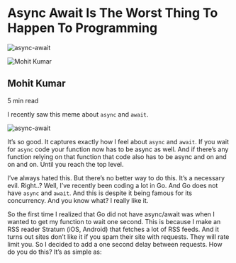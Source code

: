 
# Async Await Is The Worst Thing To Happen To Programming

![async-await](/blogs/async-await/async-await.png)

<div className="flex items-center gap-2 pb-10 border-b border-slate-200">
  <div className="relative w-12 h-12 rounded-full overflow-hidden">
    <Image src="/authors/mohit.jpeg" alt="Mohit Kumar" fill objectFit="cover" />
  </div>
  <div className="flex flex-col">
    <h2 className="font-bold">Mohit Kumar</h2>
    <span className="text-sm">5 min read</span>
  </div>
</div>

I recently saw this meme about `async` and `await`.

![async-await](/blogs/async-await/async-await-meme.webp)

It’s so good. It captures exactly how I feel about `async` and `await`. If you wait for `async` code your function now has to be async as well. And if there’s any function relying on that function that code also has to be async and on and on and on. Until you reach the top level.

I’ve always hated this. But there’s no better way to do this. It’s a necessary evil. Right..? Well, I’ve recently been coding a lot in Go. And Go does not have `async` and `await`. And this is despite it being famous for its concurrency. And you know what? I really like it.

So the first time I realized that Go did not have async/await was when I wanted to get my function to wait one second. This is because I make an RSS reader Stratum (iOS, Android) that fetches a lot of RSS feeds. And it turns out sites don’t like it if you spam their site with requests. They will rate limit you. So I decided to add a one second delay between requests. How do you do this? It’s as simple as:
